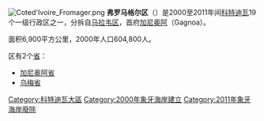[[File:Coted'Ivoire_Fromager.png|thumb]]
'''弗罗马格尔区'''（{{lang-fr|Région du Fromager}}）是2000至2011年间[[科特迪瓦|科特迪瓦]]19个一级行政区之一，分拆自[[马拉韦区|马拉韦区]]，首府[[加尼奥阿|加尼奥阿]]（Gagnoa）。

面积6,900平方公里，2000年人口604,800人。

区有2个[[省|省]]：
*[[加尼奥阿省|加尼奥阿省]]
*[[乌梅省|乌梅省]]

{{科特迪瓦大区}}

{{DEFAULTSORT:Fromager}}
[[Category:科特迪瓦大區|Category:科特迪瓦大區]]
[[Category:2000年象牙海岸建立|Category:2000年象牙海岸建立]]
[[Category:2011年象牙海岸廢除|Category:2011年象牙海岸廢除]]

{{IvoryCoast-geo-stub}}